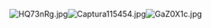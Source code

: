 [[File:HQ73nRg.jpg|thumb]][[File:Captura115454.jpg|thumb]][[File:GaZ0X1c.jpg|thumb]]<ac_metadata title="which route will I go? easy/med/hard"> </ac_metadata>